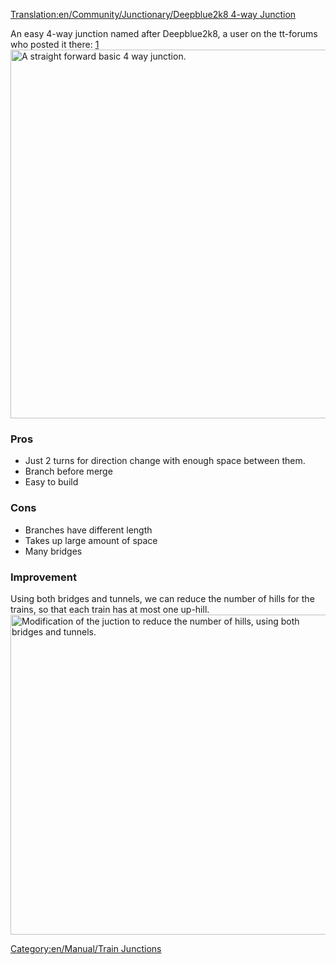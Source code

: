 [[Translation:en/Community/Junctionary/Deepblue2k8 4-way Junction]]

{{en/Community/Junctionary/Navigation}}
An easy 4-way junction named after Deepblue2k8, a user on the tt-forums who posted it there: [http://www.tt-forums.net/viewtopic.php?p=726035#p726035]
[[File:en/Community/Junctionary/Deepblue2k8 4-way junction.png|none|thumb|590px|A straight forward basic 4 way junction. ]]

===Pros===
* Just 2 turns for direction change with enough space between them.
* Branch before merge
* Easy to build

===Cons===
* Branches have different length
* Takes up large amount of space
* Many bridges

===Improvement===

Using both bridges and tunnels, we can reduce the number of hills for the trains, so that each train has at most one up-hill.
[[File:en/Community/Junctionary/Deepblue2k8-tunnel-bridge.jpeg|none|thumb|512px|Modification of the juction to reduce the number of hills, using both bridges and tunnels.]]

[[Category:en/Manual/Train Junctions]]